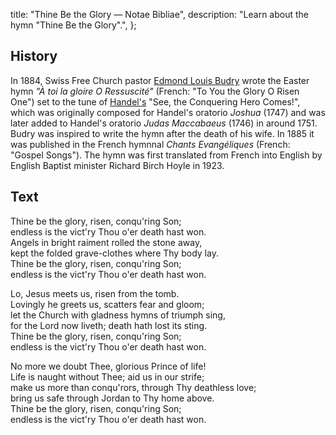   title: "Thine Be the Glory — Notae Bibliae",
  description: "Learn about the hymn \"Thine Be the Glory\".",
};

<Initial text="Thine Be the Glory" />

## History

In 1884, Swiss Free Church pastor [Edmond Louis Budry](/liturgy/music/composers/edmond-louis-budry) wrote the Easter hymn *"À toi la gloire O Ressuscité"* (French: "To You the Glory O Risen One") set to the tune of [Handel's](/liturgy/music/composers/george-frideric-handel) "See, the Conquering Hero Comes!", which was originally composed for Handel's oratorio *Joshua* (1747) and was later added to Handel's oratorio *Judas Maccabaeus* (1746) in around 1751. Budry was inspired to write the hymn after the death of his wife. In 1885 it was published in the French hymnnal *Chants Evangéliques* (French: "Gospel Songs"). The hymn was first translated from French into English by English Baptist minister Richard Birch Hoyle in 1923.

## Text

Thine be the glory, risen, conqu'ring Son;<br/>
endless is the vict'ry Thou o'er death hast won.<br/>
Angels in bright raiment rolled the stone away,<br/>
kept the folded grave-clothes where Thy body lay.<br/>
Thine be the glory, risen, conqu'ring Son;<br/>
endless is the vict'ry Thou o'er death hast won.

Lo, Jesus meets us, risen from the tomb.<br/>
Lovingly he greets us, scatters fear and gloom;<br/>
let the Church with gladness hymns of triumph sing,<br/>
for the Lord now liveth; death hath lost its sting.<br/>
Thine be the glory, risen, conqu'ring Son;<br/>
endless is the vict'ry Thou o'er death hast won.

No more we doubt Thee, glorious Prince of life!<br/>
Life is naught without Thee; aid us in our strife;<br/>
make us more than conqu'rors, through Thy deathless love;<br/>
bring us safe through Jordan to Thy home above.<br/>
Thine be the glory, risen, conqu'ring Son;<br/>
endless is the vict'ry Thou o'er death hast won.
